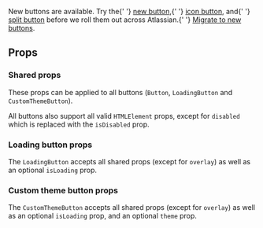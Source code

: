 

<SectionMessage>
  <p>
    New buttons are available. Try the{' '}
    <a href="/components/button/button-new">new button</a>,{' '}
    <a href="/components/button/icon-button">icon button</a>, and{' '}
    <a href="/components/button/split-button">split button</a> before we roll
    them out across Atlassian.{' '}
    <a href="/components/button/migration-guide">Migrate to new buttons</a>.
  </p>
</SectionMessage>

## Props

### Shared props

These props can be applied to all buttons (`Button`, `LoadingButton` and `CustomThemeButton`).

All buttons also support all valid `HTMLElement` props, except for `disabled` which is replaced with the `isDisabled` prop.

<PropsTable heading="" props={SharedProps} />

### Loading button props

The `LoadingButton` accepts all shared props (except for `overlay`) as well as an optional `isLoading` prop.

<PropsTable heading="" props={LoadingButtonProps} />

### Custom theme button props

The `CustomThemeButton` accepts all shared props (except for `overlay`) as well as an optional `isLoading` prop, and an optional `theme` prop.

<PropsTable heading="" props={CustomThemeButtonProps} />
